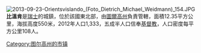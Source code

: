 {{expand|time=2013-07-18T01:28:19+00:00}}
{{unreferenced|time=2013-07-18T01:28:19+00:00}}
[[File:2013-09-23-Orientsvislando_(Foto_Dietrich_Michael_Weidmann)_154.JPG|thumb]]
'''比溫肯'''是[[瑞士|瑞士]]的城鎮，位於該國東北部，由[[圖爾高州|圖爾高州]]負責管轄，面積12.35平方公里，海拔高度550米，2012年人口1,333，五成半人口信奉[[基督教|基督教]]，人口密度每平方公里108人。

{{Switzerland-geo-stub}}
[[Category:图尔高州的市镇|Category:图尔高州的市镇]]